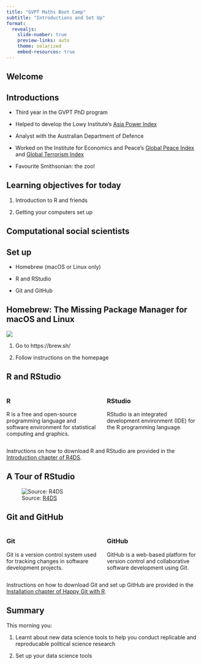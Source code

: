 ```yaml
---
title: "GVPT Maths Boot Camp"
subtitle: "Introductions and Set Up"
format: 
  revealjs:
    slide-number: true
    preview-links: auto
    theme: solarized
    embed-resources: true
---
```


## Welcome

## Introductions

-   Third year in the GVPT PhD program

-   Helped to develop the Lowy Institute's [Asia Power Index](https://power.lowyinstitute.org/)

-   Analyst with the Australian Department of Defence

-   Worked on the Institute for Economics and Peace's [Global Peace Index](https://www.visionofhumanity.org/maps/#/) and [Global Terrorism Index](https://www.visionofhumanity.org/maps/global-terrorism-index/#/)

-   Favourite Smithsonian: the zoo!

## Learning objectives for today

1.  Introduction to R and friends

2.  Getting your computers set up

## Computational social scientists

## Set up

-   Homebrew (macOS or Linux only)

-   R and RStudio

-   Git and GitHub

## Homebrew: The Missing Package Manager for macOS and Linux

![](img/homebrew.png){fig-align="center"}

1.  Go to https://brew.sh/

2.  Follow instructions on the homepage

## R and RStudio

::: columns
::: {.column width="50%"}
### R

R is a free and open-source programming language and software environment for statistical computing and graphics.
:::

::: {.column width="50%"}
### RStudio

RStudio is an integrated development environment (IDE) for the R programming language.
:::
:::

::: aside
Instructions on how to download R and RStudio are provided in the [Introduction chapter of R4DS](https://r4ds.had.co.nz/introduction.html#prerequisites).
:::

## A Tour of RStudio

![Source: [R4DS](https://r4ds.had.co.nz/workflow-scripts.html#workflow-scripts)](img/rstudio-console.png){fig-align="center"}

## Git and GitHub

::: columns
::: {.column width="50%"}
### Git

Git is a version control system used for tracking changes in software development projects.
:::

::: {.column width="50%"}
### GitHub

GitHub is a web-based platform for version control and collaborative software development using Git.
:::
:::

::: aside
Instructions on how to download Git and set up GitHub are provided in the [Installation chapter of Happy Git with R](https://happygitwithr.com/install-intro.html).
:::

## Summary

This morning you:

1.  Learnt about new data science tools to help you conduct replicable and reproducable political science research

2.  Set up your data science tools
